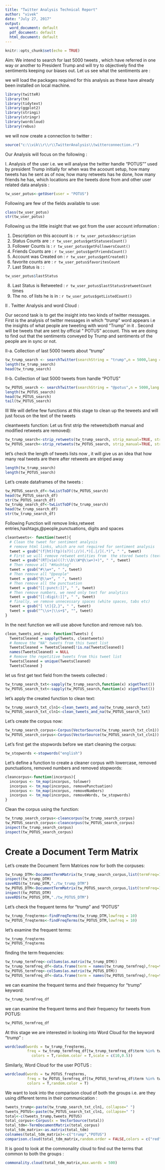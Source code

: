 ---
title: "Twitter Analysis Technical Report"
author: "vivek"
date: "July 27, 2017"
output:
  word_document: default
  pdf_document: default
  html_document: default
---

```{r setup, include=FALSE}
knitr::opts_chunk$set(echo = TRUE)
```

Aim: We intend to search for last 5000 tweets , which have referred in one way or another to President Trump and will try to objectively find the sentiments keeping our biases out. Let us see what the sentiments are :

we will load the packages required for this analysis as these have already been installed on local machine.

```{r load packages}
library(twitteR)
library(tm)
library(tidytext)
library(ggplot2)
library(stringi)
library(stringr)
library(wordcloud)
library(rebus)
```
we will now create a connection to twitter :
```{r connection to twitter}
source("c:\\vik\\r\\r\\TwitterAnalysis\\twitterconnection.r")

```

Our Analysis will focus on the following :

I. Analysis of the user i.e. we will analyse the twitter handle "POTUS"" used by president Trump initially for when was the acoount setup, how many tweets has he sent as of now, how many retweets has he done, how many friends he has, which locations are the tweets done from and other user related data analysis :

```{r}
tw_user_potus<-getUser(user = "POTUS")

```
 Following are few of the fields available to use:
 
```{r}
class(tw_user_potus)
str(tw_user_potus)

```

Following us the little insight that we got from the user account information :

1. Description on this account is : `r tw_user_potus$description `
2. Status Counts are : `r tw_user_potus$getStatusesCount()`
3. Follower Counts is : `r tw_user_potus$getFollowersCount()`
4. Friends Counts are : `r tw_user_potus$getFriendsCount()`
5. Account was Created on  : `r tw_user_potus$getCreated()`
6. favorite counts are  : `r tw_user_potus$favoritesCount`
7. Last Status is : : 
```{r last status}
tw_user_potus$lastStatus
```
8. Last Status is Retweeted : `r tw_user_potus$lastStatus$retweetCount` times
9. The no. of lists he is in : `r tw_user_potus$getListedCount()`

II . Twitter Analysis and word Cloud :

Our second task is to get the insight into two kinds of twitter messages. First is the analysis of twitter messages in which "trump" word appears i.e the insights of what people are tweeting with word "Trump" in it . Second will be tweets that are sent by official " POTUS" account. This we are doing to find out that the sentiments conveyed by Trump and sentiments of the people are in sync or not.

II-a. 
Collection of last 5000 tweets about "trump"
```{r trump search}
tw_trump_search <- searchTwitter(searchString = "trump",n = 5000,lang = "en")
length(tw_trump_search)
head(tw_trump_search)
```

II-b. 
Collection of last 5000 tweets from handle "POTUS"
```{r potus search}
tw_POTUS_search <- searchTwitter(searchString = "@potus",n = 5000,lang = "en")
length(tw_POTUS_search)
head(tw_POTUS_search)
tail(tw_POTUS_search)
```

III We will define few functions at this stage to clean up the teweets and will just focus on the text of the tweets

cleantweets function: 
Let us first strip the retweets(both manual and modified retweets are removed):


```{r}
tw_trump_search<-strip_retweets(tw_trump_search, strip_manual=TRUE, strip_mt=TRUE)
tw_POTUS_search<-strip_retweets(tw_POTUS_search, strip_manual=TRUE, strip_mt=TRUE)

```
let's check the length of tweets lists now , it will give us an idea that how many real tweets are there after retweets are striped away
```{r}
length(tw_trump_search)
length(tw_POTUS_search)
```

Let's create dataframes of the tweets :

```{r}
tw_POTUS_search_df<-twListToDF(tw_POTUS_search)
head(tw_POTUS_search_df)
str(tw_POTUS_search_df)
tw_trump_search_df<-twListToDF(tw_trump_search)
head(tw_trump_search_df)
str(tw_trump_search_df)

```
Following Function will remove links,retweet entries,hashtags,@people,punctuations, digits and spaces

```{r clean function}
cleantweets<- function(tweet){
  # Clean the tweet for sentiment analysis
  # remove html links, which are not required for sentiment analysis
  tweet = gsub("(f|ht)(tp)(s?)(://)(.*)[.|/](.*)", " ", tweet)
  # First we will remove retweet entities from  the stored tweets (text)
  tweet = gsub("(RT|via)((?:\\b\\W*@\\w+)+)", " ", tweet)
  # Then remove all "#Hashtag"
  tweet = gsub("#\\w+", " ", tweet)
  # Then remove all "@people"
  tweet = gsub("@\\w+", " ", tweet)
  # Then remove all the punctuation
  tweet = gsub("[[:punct:]]", " ", tweet)
  # Then remove numbers, we need only text for analytics
  tweet = gsub("[[:digit:]]", " ", tweet)
  # finally, we remove unnecessary spaces (white spaces, tabs etc)
  tweet = gsub("[ \t]{2,}", " ", tweet)
  tweet = gsub("^\\s+|\\s+$", "", tweet)
}
```

In the next function we will use above function and remove na's too. 

```{r clean and na remove function}
clean_tweets_and_na<- function(Tweets) {
  TweetsCleaned = sapply(Tweets, cleantweets)
  # Remove the "NA" tweets from this tweet list
  TweetsCleaned = TweetsCleaned[!is.na(TweetsCleaned)]
  names(TweetsCleaned) = NULL
  # Remove the repetitive tweets from this tweet list
  TweetsCleaned = unique(TweetsCleaned)
  TweetsCleaned }
```



let us first get text field from the tweets collected :

```{r extract text}
tw_trump_search_txt<-sapply(tw_trump_search,function(x) x$getText())
tw_POTUS_search_txt<-sapply(tw_POTUS_search,function(x) x$getText())

```


let's apply the created function to clean text:
```{r}
tw_trump_search_txt_cln1<-clean_tweets_and_na(tw_trump_search_txt)
tw_POTUS_search_txt_cln1<-clean_tweets_and_na(tw_POTUS_search_txt)
```

Let's create the corpus now:

```{r}
tw_trump_search_corpus<-Corpus(VectorSource(tw_trump_search_txt_cln1))
tw_POTUS_search_corpus<-Corpus(VectorSource(tw_POTUS_search_txt_cln1))

```

Let's first get the stopwords before we start cleaning the corpus:
```{r}
tw_stopwords <-stopwords("english")

```

Let's define a function to create a cleaner corpus with lowercase, removed punctuations, removed numbers and removed stopwords:

```{r}
cleancorpus<-function(incorpus){
  incorpus <- tm_map(incorpus, tolower)
  incorpus <- tm_map(incorpus, removePunctuation)
  incorpus <- tm_map(incorpus, removeNumbers)
  incorpus <- tm_map(incorpus, removeWords, tw_stopwords)
}
```

Clean the corpus using the function:
```{r}
tw_trump_search_corpus<-cleancorpus(tw_trump_search_corpus)
tw_POTUS_search_corpus<-cleancorpus(tw_POTUS_search_corpus)
inspect(tw_trump_search_corpus)
inspect(tw_POTUS_search_corpus)
```

# Create a Document Term Matrix
Let's create the Document Term Matrices now for both the corpuses:
```{r}
tw_trump_DTM<-DocumentTermMatrix(tw_trump_search_corpus,list(termFreq=1))
inspect(tw_trump_DTM)
saveRDS(tw_trump_DTM,"./tw_trump_DTM")
tw_POTUS_DTM<-DocumentTermMatrix(tw_POTUS_search_corpus,list(termFreq=1))
inspect(tw_POTUS_DTM)
saveRDS(tw_POTUS_DTM,"./tw_POTUS_DTM")

```

Let's check the frequent terms for "trump" and "POTUS"

```{r}
tw_trump_freqterms<-findFreqTerms(tw_trump_DTM,lowfreq = 10)
tw_POTUS_freqterms<-findFreqTerms(tw_POTUS_DTM,lowfreq = 10)

```
let's examine the frequent terms:
```{r}
tw_trump_freqterms
tw_POTUS_freqterms

```


finding the term frequencies:


```{r}
tw_trump_termfreq<-colSums(as.matrix(tw_trump_DTM))
tw_trump_termfreq_df<-data.frame(term = names(tw_trump_termfreq),freq=tw_trump_termfreq)
tw_POTUS_termfreq<-colSums(as.matrix(tw_POTUS_DTM))
tw_POTUS_termfreq_df<-data.frame(term = names(tw_POTUS_termfreq),freq=tw_POTUS_termfreq)

```

we can examine the frequent terms and their frequency for "trump " keyword:
```{r}
tw_trump_termfreq_df
```
we can examine the frequent terms and their frequency for tweets from POTUS:
```{r}
tw_POTUS_termfreq_df

```

At this stage we are interested in looking into Word Cloud for the keyword "trump" :

```{r,warning=FALSE}
wordcloud(words = tw_trump_freqterms,
          freq = tw_trump_termfreq_df[tw_trump_termfreq_df$term %in% tw_trump_freqterms,2],
            colors = T,random.color = T,scale = c(10,0.5))
```

Similarly, Word Cloud for the user POTUS :

```{r}
wordcloud(words = tw_POTUS_freqterms,
          freq = tw_POTUS_termfreq_df[tw_POTUS_termfreq_df$term %in% tw_POTUS_freqterms,2],
          colors = T,random.color = T)
```

We want to look into the comparison cloud of both the groups i.e. are they using different terms in their communication :

```{r}

tweets_trump<-paste(tw_trump_search_txt_cln1, collapse=" ")
tweets_POTUS<-paste(tw_POTUS_search_txt_cln1, collapse=" ")
total<-c(tweets_trump,tweets_POTUS)
total_corpus<-Corpus(x = VectorSource(total))
total_tdm<-TermDocumentMatrix(total_corpus)
total_tdm_matrix<-as.matrix(total_tdm)
colnames(total_tdm_matrix)<-c("trump","POTUS")
comparison.cloud(total_tdm_matrix,random.order = FALSE,colors = c("red","blue"),title.size = 1.5,max.words = 500)

```

It is good to look at the commonality cloud to find out the terms that common to both the groups :

```{r}

commonality.cloud(total_tdm_matrix,max.words = 500)
```

